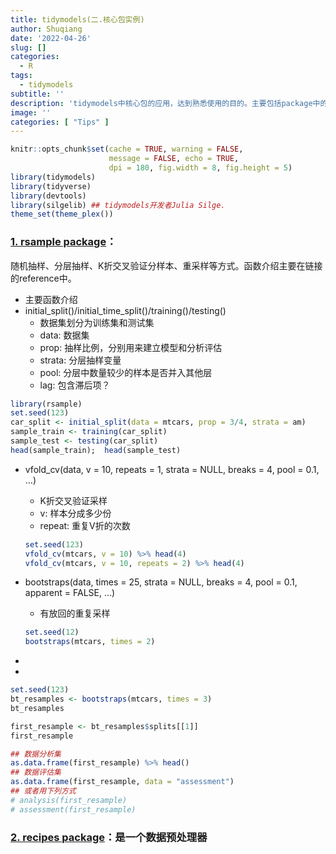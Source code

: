 ```yaml
---
title: tidymodels(二.核心包实例)
author: Shuqiang
date: '2022-04-26'
slug: []
categories:
  - R
tags:
  - tidymodels
subtitle: ''
description: 'tidymodels中核心包的应用，达到熟悉使用的目的。主要包括package中的函数、参数介绍及应用'
image: ''
categories: [ "Tips" ]
---
```

```r
knitr::opts_chunk$set(cache = TRUE, warning = FALSE,
                      message = FALSE, echo = TRUE, 
                      dpi = 180, fig.width = 8, fig.height = 5)
library(tidymodels)
library(tidyverse)
library(devtools)
library(silgelib) ## tidymodels开发者Julia Silge.
theme_set(theme_plex())
```

### [**1. rsample package**](https://rsample.tidymodels.org/reference/index.html)：
  随机抽样、分层抽样、K折交叉验证分样本、重采样等方式。函数介绍主要在链接的reference中。
  
  - 主要函数介绍
  - initial_split()/initial_time_split()/training()/testing()
    - 数据集划分为训练集和测试集
    - data: 数据集
    - prop: 抽样比例，分别用来建立模型和分析评估
    - strata: 分层抽样变量
    - pool: 分层中数量较少的样本是否并入其他层
    - lag: 包含滞后项？
    
```r
library(rsample)
set.seed(123)
car_split <- initial_split(data = mtcars, prop = 3/4, strata = am)
sample_train <- training(car_split)
sample_test <- testing(car_split)
head(sample_train);  head(sample_test)
```
    
  - vfold_cv(data, v = 10, repeats = 1, strata = NULL, breaks = 4, pool = 0.1, ...)
    - K折交叉验证采样
    - v: 样本分成多少份
    - repeat: 重复V折的次数
```r
set.seed(123)
vfold_cv(mtcars, v = 10) %>% head(4)
vfold_cv(mtcars, v = 10, repeats = 2) %>% head(4)
```
  - bootstraps(data, times = 25, strata = NULL, breaks = 4, pool = 0.1, apparent = FALSE, ...)
  
    - 有放回的重复采样
```r
set.seed(12)
bootstraps(mtcars, times = 2)
```
  - 
  - 


```r
set.seed(123)
bt_resamples <- bootstraps(mtcars, times = 3)
bt_resamples
```

```r
first_resample <- bt_resamples$splits[[1]]
first_resample
```

```r
## 数据分析集
as.data.frame(first_resample) %>% head()
## 数据评估集
as.data.frame(first_resample, data = "assessment")
## 或者用下列方式
# analysis(first_resample)
# assessment(first_resample)
```



### [**2. recipes package**](https://rsample.tidymodels.org/reference/index.html)：是一个数据预处理器
